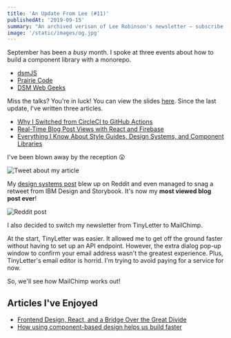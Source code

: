 ```yaml
---
title: 'An Update From Lee (#11)'
publishedAt: '2019-09-15'
summary: "An archived verison of Lee Robinson's newsletter – subscribe to get early access."
image: '/static/images/og.jpg'
---
```


September has been a *busy* month. I spoke at three events about how to build
a component library with a monorepo.

- [dsmJS](https://dsmjs.com/)
- [Prairie Code](https://prairiecode.amegala.com/)
- [DSM Web Geeks](https://www.dsmwebgeeks.com/)

Miss the talks? You're in luck! You can view the slides [here](/building-component-libraries-with-a-monorepo.pdf).
Since the last update, I've written three articles.

- [Why I Switched from CircleCI to GitHub Actions](/blog/github-actions/)
- [Real-Time Blog Post Views with React and Firebase](/blog/real-time-post-views)
- [Everything I Know About Style Guides, Design Systems, and Component Libraries](/blog/style-guides-component-libraries-design-systems)

I've been blown away by the reception 😲

![Tweet about my article](/static/images/newsletter/1.png)

My [design systems post](/blog/style-guides-component-libraries-design-systems/) blew up on Reddit and even managed
to snag a retweet from IBM Design and Storybook. It's now my **most viewed blog post ever**!

![Reddit post](/static/images/newsletter/2.png)

I also decided to switch my newsletter from TinyLetter to MailChimp.

At the start, TinyLetter was easier. It allowed me to get off the ground faster
without having to set up an API endpoint. However, the extra dialog pop-up window to
confirm your email address wasn't the greatest experience. Plus, TinyLetter's email
editor is horrid. I'm trying to avoid paying for a service for now.

So, we'll see how MailChimp works out!

## Articles I've Enjoyed

- [Frontend Design, React, and a Bridge Over the Great Divide](http://bradfrost.com/blog/post/frontend-design-react-and-a-bridge-over-the-great-divide/)
- [How using component-based design helps us build faster](https://blog.twitter.com/engineering/en_us/topics/infrastructure/2019/buildingfasterwithcomponents.html)
